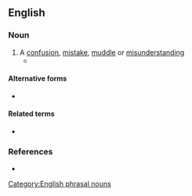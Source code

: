 {{also|mixup|mix up}}

==English==

===Noun===
{{en-noun|head=[[mix]]-[[up]]}}

# A [[confusion]], [[mistake]], [[muddle]] or [[misunderstanding]]
#* {{quote-journal
|en
|date=October 1, 2011
|author=Phil McNulty
|title=Everton 0 - 2 Liverpool
|work=BBC Sport
|url=http://news.bbc.co.uk/sport2/hi/football/eng_prem/15045708.stm
|page=
|passage=Everton were, perhaps understandably, deflated at the setback and it was no surprise when Suarez added Liverpool's second after 82 minutes. Distin and Baines were involved in a '''mix-up''' as the Uruguayan advanced into the area, and he was not about to pass up the gift to shoot low past Howard.}}

====Alternative forms====
* {{l|en|mixup}}

====Related terms====
* {{l|en|mix up}}

===References===
* {{R:Lexico}}

[[Category:English phrasal nouns]]